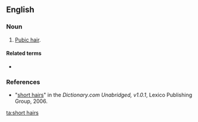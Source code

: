 ==English==

===Noun===
{{en-plural noun|[[short]] [[hair]]s}}

# {{lb|en|idiomatic|slang}} [[pubic hair|Pubic hair]].

====Related terms====
* {{l|en|have someone by the short hairs}}

===References===
* "[http://dictionary.reference.com/search?r=2&q=short%20hairs short hairs]" in the ''Dictionary.com Unabridged, v1.0.1'', Lexico Publishing Group, 2006.

[[ta:short hairs]]
